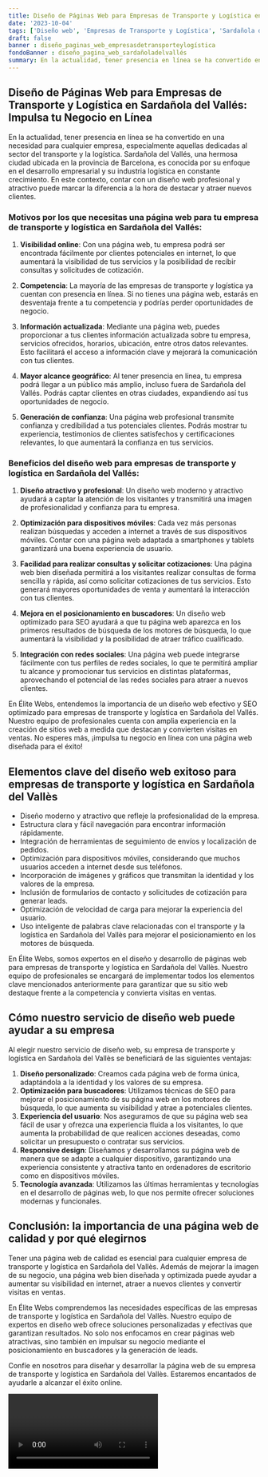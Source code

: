 ```yaml
---
title: Diseño de Páginas Web para Empresas de Transporte y Logística en Sardañola del Vallés
date: '2023-10-04'
tags: ['Diseño web', 'Empresas de Transporte y Logística', 'Sardañola del Vallés']
draft: false
banner : diseño_paginas_web_empresasdetransporteylogística
fondoBanner : diseño_pagina_web_sardañoladelvallés
summary: En la actualidad, tener presencia en línea se ha convertido en una necesidad para cualquier empresa, especialmente aquellas dedicadas al sector del transporte y la logística. Sardañola del Vallés, una hermosa ciudad ubicada en la provincia de Barcelona, ​​es conocida por su enfoque en el desarrollo empresarial y su industria logística en constante crecimiento. En este contexto, contar con un diseño web profesional y atractivo puede marcar la diferencia a la hora de destacar y atraer nuevos clientes.
---
```


## Diseño de Páginas Web para Empresas de Transporte y Logística en Sardañola del Vallés: Impulsa tu Negocio en Línea

En la actualidad, tener presencia en línea se ha convertido en una necesidad para cualquier empresa, especialmente aquellas dedicadas al sector del transporte y la logística. Sardañola del Vallés, una hermosa ciudad ubicada en la provincia de Barcelona, ​​es conocida por su enfoque en el desarrollo empresarial y su industria logística en constante crecimiento. En este contexto, contar con un diseño web profesional y atractivo puede marcar la diferencia a la hora de destacar y atraer nuevos clientes.

### Motivos por los que necesitas una página web para tu empresa de transporte y logística en Sardañola del Vallés:

1. **Visibilidad online**: Con una página web, tu empresa podrá ser encontrada fácilmente por clientes potenciales en internet, lo que aumentará la visibilidad de tus servicios y la posibilidad de recibir consultas y solicitudes de cotización.

2. **Competencia**: La mayoría de las empresas de transporte y logística ya cuentan con presencia en línea. Si no tienes una página web, estarás en desventaja frente a tu competencia y podrías perder oportunidades de negocio.

3. **Información actualizada**: Mediante una página web, puedes proporcionar a tus clientes información actualizada sobre tu empresa, servicios ofrecidos, horarios, ubicación, entre otros datos relevantes. Esto facilitará el acceso a información clave y mejorará la comunicación con tus clientes.

4. **Mayor alcance geográfico**: Al tener presencia en línea, tu empresa podrá llegar a un público más amplio, incluso fuera de Sardañola del Vallés. Podrás captar clientes en otras ciudades, expandiendo así tus oportunidades de negocio.

5. **Generación de confianza**: Una página web profesional transmite confianza y credibilidad a tus potenciales clientes. Podrás mostrar tu experiencia, testimonios de clientes satisfechos y certificaciones relevantes, lo que aumentará la confianza en tus servicios.

### Beneficios del diseño web para empresas de transporte y logística en Sardañola del Vallés:

1. **Diseño atractivo y profesional**: Un diseño web moderno y atractivo ayudará a captar la atención de los visitantes y transmitirá una imagen de profesionalidad y confianza para tu empresa.

2. **Optimización para dispositivos móviles**: Cada vez más personas realizan búsquedas y acceden a internet a través de sus dispositivos móviles. Contar con una página web adaptada a smartphones y tablets garantizará una buena experiencia de usuario.

3. **Facilidad para realizar consultas y solicitar cotizaciones**: Una página web bien diseñada permitirá a los visitantes realizar consultas de forma sencilla y rápida, así como solicitar cotizaciones de tus servicios. Esto generará mayores oportunidades de venta y aumentará la interacción con tus clientes.

4. **Mejora en el posicionamiento en buscadores**: Un diseño web optimizado para SEO ayudará a que tu página web aparezca en los primeros resultados de búsqueda de los motores de búsqueda, lo que aumentará la visibilidad y la posibilidad de atraer tráfico cualificado.

5. **Integración con redes sociales**: Una página web puede integrarse fácilmente con tus perfiles de redes sociales, lo que te permitirá ampliar tu alcance y promocionar tus servicios en distintas plataformas, aprovechando el potencial de las redes sociales para atraer a nuevos clientes.

En Élite Webs, entendemos la importancia de un diseño web efectivo y SEO optimizado para empresas de transporte y logística en Sardañola del Vallés. Nuestro equipo de profesionales cuenta con amplia experiencia en la creación de sitios web a medida que destacan y convierten visitas en ventas. No esperes más, ¡impulsa tu negocio en línea con una página web diseñada para el éxito!

<GifSeo />

<Cta />

## Elementos clave del diseño web exitoso para empresas de transporte y logística en Sardañola del Vallès

- Diseño moderno y atractivo que refleje la profesionalidad de la empresa.
- Estructura clara y fácil navegación para encontrar información rápidamente.
- Integración de herramientas de seguimiento de envíos y localización de pedidos.
- Optimización para dispositivos móviles, considerando que muchos usuarios acceden a internet desde sus teléfonos.
- Incorporación de imágenes y gráficos que transmitan la identidad y los valores de la empresa.
- Inclusión de formularios de contacto y solicitudes de cotización para generar leads.
- Optimización de velocidad de carga para mejorar la experiencia del usuario.
- Uso inteligente de palabras clave relacionadas con el transporte y la logística en Sardañola del Vallès para mejorar el posicionamiento en los motores de búsqueda.

En Élite Webs, somos expertos en el diseño y desarrollo de páginas web para empresas de transporte y logística en Sardañola del Vallès. Nuestro equipo de profesionales se encargará de implementar todos los elementos clave mencionados anteriormente para garantizar que su sitio web destaque frente a la competencia y convierta visitas en ventas.

## Cómo nuestro servicio de diseño web puede ayudar a su empresa

Al elegir nuestro servicio de diseño web, su empresa de transporte y logística en Sardañola del Vallès se beneficiará de las siguientes ventajas:

1. **Diseño personalizado**: Creamos cada página web de forma única, adaptándola a la identidad y los valores de su empresa.
2. **Optimización para buscadores**: Utilizamos técnicas de SEO para mejorar el posicionamiento de su página web en los motores de búsqueda, lo que aumenta su visibilidad y atrae a potenciales clientes.
3. **Experiencia del usuario**: Nos aseguramos de que su página web sea fácil de usar y ofrezca una experiencia fluida a los visitantes, lo que aumenta la probabilidad de que realicen acciones deseadas, como solicitar un presupuesto o contratar sus servicios.
4. **Responsive design**: Diseñamos y desarrollamos su página web de manera que se adapte a cualquier dispositivo, garantizando una experiencia consistente y atractiva tanto en ordenadores de escritorio como en dispositivos móviles.
5. **Tecnología avanzada**: Utilizamos las últimas herramientas y tecnologías en el desarrollo de páginas web, lo que nos permite ofrecer soluciones modernas y funcionales.

## Conclusión: la importancia de una página web de calidad y por qué elegirnos

Tener una página web de calidad es esencial para cualquier empresa de transporte y logística en Sardañola del Vallès. Además de mejorar la imagen de su negocio, una página web bien diseñada y optimizada puede ayudar a aumentar su visibilidad en internet, atraer a nuevos clientes y convertir visitas en ventas.

En Élite Webs comprendemos las necesidades específicas de las empresas de transporte y logística en Sardañola del Vallès. Nuestro equipo de expertos en diseño web ofrece soluciones personalizadas y efectivas que garantizan resultados. No solo nos enfocamos en crear páginas web atractivas, sino también en impulsar su negocio mediante el posicionamiento en buscadores y la generación de leads.

Confíe en nosotros para diseñar y desarrollar la página web de su empresa de transporte y logística en Sardañola del Vallès. Estaremos encantados de ayudarle a alcanzar el éxito online.

<Video />

<CtaBot job='Empresas de Transporte y Logística' city='Sardañola del Vallés'/>

<Gmaps query='Sardañola del Vallés+españa+maps' />